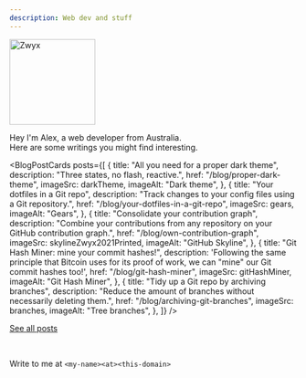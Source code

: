```yaml
---
description: Web dev and stuff
---
```



<div class="zwyx-main-page" />

<div style={{ height: "48px" }} />

<Image
	src={zwyx}
	alt="Zwyx"
	width="150px"
	height="150px"
	borderRadius="150px"
/>

<div style={{ margin: "48px", textAlign: "center" }}>
	<div style={{ fontSize: "1.5rem" }}>
		Hey I'm Alex, a web developer from Australia.
	</div>
	<div style={{ margin: "24px", fontSize: "1.2rem" }}>
		Here are some writings you might find interesting.
	</div>
</div>

<BlogPostCards
	posts={[
		{
			title: "All you need for a proper dark theme",
			description: "Three states, no flash, reactive.",
			href: "/blog/proper-dark-theme",
			imageSrc: darkTheme,
			imageAlt: "Dark theme",
		},
		{
			title: "Your dotfiles in a Git repo",
			description: "Track changes to your config files using a Git repository.",
			href: "/blog/your-dotfiles-in-a-git-repo",
			imageSrc: gears,
			imageAlt: "Gears",
		},
		{
			title: "Consolidate your contribution graph",
			description:
				"Combine your contributions from any repository on your GitHub contribution graph.",
			href: "/blog/own-contribution-graph",
			imageSrc: skylineZwyx2021Printed,
			imageAlt: "GitHub Skyline",
		},
		{
			title: "Git Hash Miner: mine your commit hashes!",
			description:
				'Following the same principle that Bitcoin uses for its proof of work, we can "mine" our Git commit hashes too!',
			href: "/blog/git-hash-miner",
			imageSrc: gitHashMiner,
			imageAlt: "Git Hash Miner",
		},
		{
			title: "Tidy up a Git repo by archiving branches",
			description:
				"Reduce the amount of branches without necessarily deleting them.",
			href: "/blog/archiving-git-branches",
			imageSrc: branches,
			imageAlt: "Tree branches",
		},
	]}
/>

<div style={{ marginTop: "48px", textAlign: "center" }}>

[See all posts](/blog)

<br />

Write to me at `<my-name><at><this-domain>`

<br />

</div>
